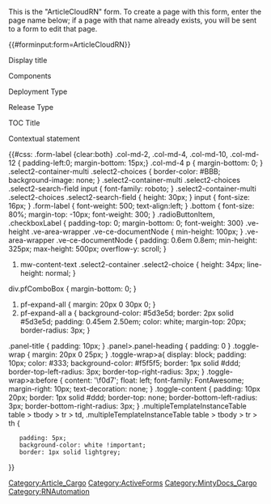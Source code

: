 <noinclude>
This is the "ArticleCloudRN" form.
To create a page with this form, enter the page name below;
if a page with that name already exists, you will be sent to a form to edit that page.


{{#forminput:form=ArticleCloudRN}}

</noinclude><includeonly>
<div id="wikiPreview" style="display: none; padding-bottom: 25px; margin-bottom: 25px; border-bottom: 1px solid #AAAAAA;"></div>
{{{info|edit title=Editing {{#explode:{{FULLPAGENAME}}|/|3}} }}}
{{{for template|ArticleCloudRN}}}
{{{field|PageType|hidden}}}

<div class="col-md-2 form-label">Display title {{FormTip|
Set up the H1 for your page. It should have some meat to establish context. The display name is also used in search results and links.|&nbsp;Help|width=600|mandatory}}</div>
<div class="col-md-10">{{{field|DisplayName}}}</div>

<div class="col-md-2 form-label">Components</div>

<div class="col-md-10">{{{field|ComponentId|input type=tokens|cargo table=Component|cargo field=Id|mapping template=ComponentMap}}}</div>

<div class="col-md-2 form-label">Deployment Type</div>

<div class="col-md-10">{{{field|DeploymentTypeId|input type=tokens|cargo table=DeploymentType|cargo field=Id|mapping template=DeploymentTypeMap}}}</div>
<div class="col-md-2 form-label">Release Type</div>

<div class="col-md-10">{{{field|ReleaseType|input type=tokens|cargo table=ReleaseType|cargo field=Id|mapping template=ReleaseTypeMap}}}</div>


<div class="col-md-2 form-label">TOC Title {{FormTip|(Optional) Choose a shorter name for the left-hand navigation tree/TOC. Be careful to keep your Display and TOC page names logically consistent.|&nbsp;Help|width=600}}</div>



<div class="col-md-10">{{{field|TocName}}}</div>

<div class="col-md-2 form-label">Contextual statement {{FormTip|Add an introductory sentence to set up the context for this page. This sentence will be highlighted in the library card, and also re-used on portal pages and other global lists. Make it good!|&nbsp;Help}}</div>

<div class="col-md-10">{{{field|Context|hidden}}}</div>
<div style="clear:both;"></div>
</div>


{{{end template}}}



{{{standard input|summary}}}

{{#css:
.form-label {clear:both}
.col-md-2, .col-md-4, .col-md-10, .col-md-12 { padding-left:0; margin-bottom: 15px;}
.col-md-4 p { margin-bottom: 0; }
.select2-container-multi .select2-choices { border-color: #BBB; background-image: none; }
.select2-container-multi .select2-choices .select2-search-field input { font-family: roboto; }
.select2-container-multi .select2-choices .select2-search-field { height: 30px; }
input { font-size: 16px; }
.form-label { font-weight: 500; text-align:left; }
.bottom { font-size: 80%; margin-top: -10px; font-weight: 300; }
.radioButtonItem, .checkboxLabel { padding-top: 0; margin-bottom: 0; font-weight: 300}
.ve-height .ve-area-wrapper .ve-ce-documentNode { min-height: 100px; }
.ve-area-wrapper .ve-ce-documentNode { padding: 0.6em 0.8em; min-height: 325px; max-height: 500px; overflow-y: scroll; }
#mw-content-text .select2-container .select2-choice { height: 34px; line-height: normal; }
div.pfComboBox { margin-bottom: 0; }
#pf-expand-all { margin: 20px 0 30px 0; }
#pf-expand-all a { background-color: #5d3e5d; border: 2px solid #5d3e5d; padding: 0.45em 2.50em; color: white; margin-top: 20px; border-radius: 3px; }
.panel-title { padding: 10px; }
.panel>.panel-heading { padding: 0 }
.toggle-wrap { margin: 20px 0 25px; }
.toggle-wrap>a{ display: block; padding: 10px; color: #333; background-color: #f5f5f5; border: 1px solid #ddd; border-top-left-radius: 3px; border-top-right-radius: 3px; }
.toggle-wrap>a:before { content: '\f0d7'; float: left; font-family: FontAwesome; margin-right: 10px; text-decoration: none; }
.toggle-content { padding: 10px 20px; border: 1px solid #ddd; border-top: none; border-bottom-left-radius: 3px; border-bottom-right-radius: 3px; }
.multipleTemplateInstanceTable table > tbody > tr > td, .multipleTemplateInstanceTable table > tbody > tr > th {
    padding: 5px;
    background-color: white !important;
    border: 1px solid lightgrey;
}}

{{{standard input|minor edit}}} {{{standard input|watch}}}

{{{standard input|save and continue}}}{{{standard input|save}}} {{{standard input|preview}}} {{{standard input|changes}}} {{{standard input|cancel}}}
</includeonly><noinclude>[[Category:Article_Cargo]][[Category:ActiveForms]][[Category:MintyDocs_Cargo]][[Category:RNAutomation]]</noinclude>